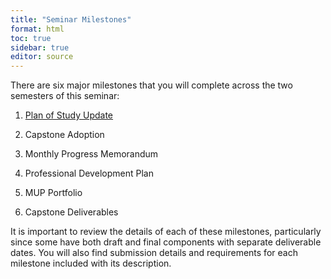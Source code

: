 ```yaml
---
title: "Seminar Milestones"
format: html
toc: true
sidebar: true
editor: source
---
```


There are six major milestones that you will complete across the two semesters of this seminar:

1. [Plan of Study Update](01_planofstudy.qmd)

2. Capstone Adoption

3. Monthly Progress Memorandum

4. Professional Development Plan

5. MUP Portfolio

6. Capstone Deliverables

It is important to review the details of each of these milestones, particularly since some have both draft and final components with separate deliverable dates. You will also find submission details and requirements for each milestone included with its description.